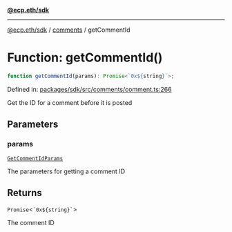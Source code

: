 [**@ecp.eth/sdk**](../../index.mdx)

***

[@ecp.eth/sdk](/sdk-reference/index.mdx) / [comments](/sdk-reference/comments/index.mdx) / getCommentId

# Function: getCommentId()

```ts
function getCommentId(params): Promise<`0x${string}`>;
```

Defined in: [packages/sdk/src/comments/comment.ts:266](https://github.com/ecp-eth/comments-monorepo/blob/main/packages/sdk/src/comments/comment.ts#L266)

Get the ID for a comment before it is posted

## Parameters

### params

[`GetCommentIdParams`](/sdk-reference/comments/type-aliases/GetCommentIdParams.mdx)

The parameters for getting a comment ID

## Returns

`Promise`\<`` `0x${string}` ``\>

The comment ID
